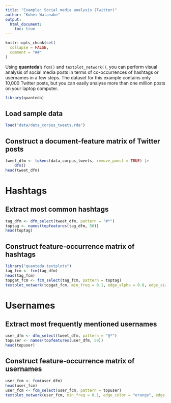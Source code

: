 ```yaml
---
title: "Example: Social media analysis (Twitter)"
author: "Kohei Watanabe"
output: 
  html_document:
    toc: true
---
```


```r
knitr::opts_chunk$set(
  collapse = FALSE,
  comment = "##"
)
```

Using **quanteda**'s `fcm()` and `textplot_network()`, you can perform visual analysis of social media posts in terms of co-occurrences of hashtags or usernames in a few steps. The dataset for this example contains only 10,000 Twitter posts, but you can easily analyse more than one million posts on your laptop computer.

```r
library(quanteda)
```

## Load sample data
```r
load("data/data_corpus_tweets.rda")
```

## Construct a document-feature matrix of Twitter posts
```r
tweet_dfm <- tokens(data_corpus_tweets, remove_punct = TRUE) |>
    dfm()
head(tweet_dfm)
```

# Hashtags

## Extract most common hashtags
```r
tag_dfm <- dfm_select(tweet_dfm, pattern = "#*")
toptag <- names(topfeatures(tag_dfm, 50))
head(toptag)
```

## Construct feature-occurrence matrix of hashtags
```r
library("quanteda.textplots")
tag_fcm <- fcm(tag_dfm)
head(tag_fcm)
topgat_fcm <- fcm_select(tag_fcm, pattern = toptag)
textplot_network(topgat_fcm, min_freq = 0.1, edge_alpha = 0.8, edge_size = 5)
```

# Usernames

## Extract most frequently mentioned usernames 
```r
user_dfm <- dfm_select(tweet_dfm, pattern = "@*")
topuser <- names(topfeatures(user_dfm, 50))
head(topuser)
```

## Construct feature-occurrence matrix of usernames
```r
user_fcm <- fcm(user_dfm)
head(user_fcm)
user_fcm <- fcm_select(user_fcm, pattern = topuser)
textplot_network(user_fcm, min_freq = 0.1, edge_color = "orange", edge_alpha = 0.8, edge_size = 5)
```

